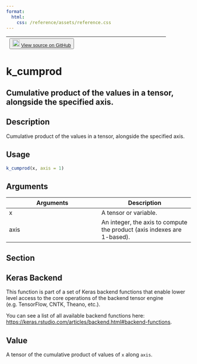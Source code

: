 ```yaml
---
format:
  html:
    css: /reference/assets/reference.css
---
```


| <button class="button"> ![](/reference/assets/GitHub-Mark-32px.png){width="20"} [View source on GitHub](https://github.com/rstudio/keras//blob/main/R/backend.R#L721) </button> |
|:------------------------------:|:--------------------------------------:|

# k_cumprod

## Cumulative product of the values in a tensor, alongside the specified axis.

## Description
Cumulative product of the values in a tensor, alongside the specified axis. 


## Usage
```r
k_cumprod(x, axis = 1) 
```

## Arguments
|Arguments|Description|
|---|---|
| x | A tensor or variable. |
| axis | An integer, the axis to compute the product (axis indexes are 1-based). |


## Section

## Keras Backend

This function is part of a set of Keras backend functions that enable lower level access to the core operations of the backend tensor engine (e.g. TensorFlow, CNTK, Theano, etc.). 

You can see a list of all available backend functions here: [https://keras.rstudio.com/articles/backend.html#backend-functions](https://keras.rstudio.com/articles/backend.html#backend-functions). 

## Value
A tensor of the cumulative product of values of `x` along `axis`. 




